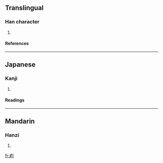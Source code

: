 ==Translingual==
===Han character===
{{Han char|rn=46|rad=山|as=07|sn=10|four=|canj=山竹木弓 (UHDN)}}
# {{defn|Han|sort=山07}}
====References====
{{Han ref|kx=0311.340|dkj=08097|hdz=10774.180|uh=5CF2|ud=23794}}
----
==Japanese==
===Kanji===
{{ja-kanji|grade=|rs=山07}}
# {{defn|Japanese}} 
====Readings====
{{ja-readings|on=[[り]] (ri)|kun=[[やまのならぶさま]] (yamanonarabusama)}}
----
==Mandarin==
===Hanzi===
{{cmn-hanzi|pin=[[lǐ]] ([[li3]])|wg=li<sup>3</sup>}}
# {{defn|Mandarin}}

[[fr:峲]]
